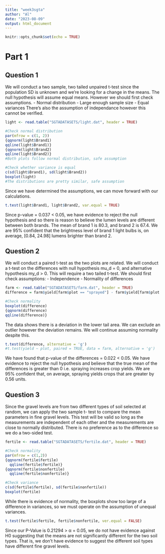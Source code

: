 ```yaml
---
title: "week3sgta"
author: "Al"
date: "2023-08-09"
output: html_document
---
```


```r
knitr::opts_chunk$set(echo = TRUE)
```

# Part 1
## Question 1

We will conduct a two sample, two tailed unpaired t-test since the population SD is unknown and we're looking for a change in the means. The null hypothesis will assume equal means. However we should first check assumptions. 
- Normal distribution 
- Large enough sample size
- Equal variances
There's also the assumption of independance however this cannot be verified.
```r
light <- read.table("SGTADATASETS/light.dat", header = TRUE)

#Check normal distribution
par(mfrow = c(1, 2))
{qqnorm(light$Brand1)
qqline(light$Brand1)}
{qqnorm(light$Brand2)
qqline(light$Brand2)} 
#Both plots follow normal distribution, safe assumption

#Check whether variance is equal
c(sd(light$Brand1), sd(light$Brand2))
boxplot(light) 
#The distributions are pretty similar, safe assumption 
```

Since we have determined the assumptions, we can move forward with our calculations.

```r
t.test(light$Brand1, light$Brand2, var.equal = TRUE)
```

Since p-value = 0.037 < 0.05, we have evidence to reject the null hypothesis and so there is reason to believe the lumen levels are different between both brands. The mean of brand 1 is 80.3, and brand 2 is 67.4. We are 95% confident that the brightness level of brand 1 light bulbs is, on average, [0.84, 24.98] lumens brighter than brand 2. 

## Question 2
We will conduct a paired t-test as the two plots are related. We will conduct a t-test on the differences with null hypothesis mu_d = 0, and alternative hypothesis my_d > 0. This will require a two tailed t-test. We should first check assumptions:
- Independence
- Normality of differences

```r
farm <- read.table("SGTADATASETS/farm.dat", header = TRUE)
difference = farm$yield[farm$plot == "sprayed"] - farm$yield[farm$plot == "unsprayed"]

#Check normality
boxplot(difference)
{qqnorm(difference) 
qqline(difference)}
```
The data shows there is a deviation in the lower tail area. We can exclude an outlier however the deviation remains. We will continue assuming normality despite this.

```r
t.test(difference, alternative = 'g')
#t.test(yield ~ plot, paired = TRUE, data = farm, alternative = 'g')
```
We have found that p-value of the differences = 0.022 < 0.05. We have evidence to reject the null hypothesis and believe that the true mean of the differences is greater than 0 i.e. spraying increases crop yields. We are 95% confident that, on average, spraying yields crops that are greater by 0.56 units.

## Question 3
Since the gravel levels are from two different types of soil selected at random, we can apply the two sample t-
test to compare the mean parameters in fine gravel levels. This test will be valid so long as the measurements
are independent of each other and the measurements are close to normally distributed. There is no preference
as to the difference so we do a two-sided test.

```r
fertile <- read.table("SGTADATASETS/fertile.dat", header = TRUE)

#Check normality
par(mfrow = c(1,2))
{qqnorm(fertile$fertile)
  qqline(fertile$fertile)}
{qqnorm(fertile$nonfertile)
  qqline(fertile$nonfertile)}

#Check variance
c(sd(fertile$fertile), sd(fertile$nonfertile))
boxplot(fertile)
```
While there is evidence of normality, the boxplots show too large of a difference in variances, so we must operate on the assumption
of unequal variances.
```r
t.test(fertile$fertile, fertile$nonfertile, ver.equal = FALSE)
```
Since our P-Value is 0.21294 > α = 0.05, we do not have evidence against H0 suggesting that the
means are not significantly different for the two soil types. That is, we don’t have evidence to suggest
the different soil types have different fine gravel levels.



